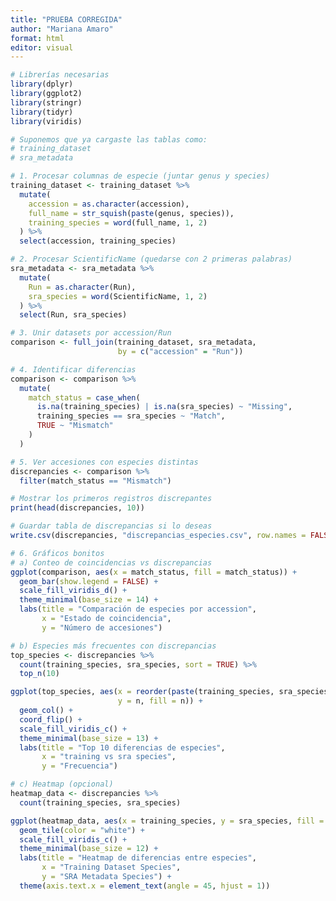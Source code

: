---
title: "PRUEBA CORREGIDA"
author: "Mariana Amaro"
format: html
editor: visual
---

```{r}
# Librerías necesarias
library(dplyr)
library(ggplot2)
library(stringr)
library(tidyr)
library(viridis)

# Suponemos que ya cargaste las tablas como:
# training_dataset
# sra_metadata

# 1. Procesar columnas de especie (juntar genus y species)
training_dataset <- training_dataset %>%
  mutate(
    accession = as.character(accession),
    full_name = str_squish(paste(genus, species)),
    training_species = word(full_name, 1, 2)
  ) %>%
  select(accession, training_species)

# 2. Procesar ScientificName (quedarse con 2 primeras palabras)
sra_metadata <- sra_metadata %>%
  mutate(
    Run = as.character(Run),
    sra_species = word(ScientificName, 1, 2)
  ) %>%
  select(Run, sra_species)

# 3. Unir datasets por accession/Run
comparison <- full_join(training_dataset, sra_metadata, 
                        by = c("accession" = "Run"))

# 4. Identificar diferencias
comparison <- comparison %>%
  mutate(
    match_status = case_when(
      is.na(training_species) | is.na(sra_species) ~ "Missing",
      training_species == sra_species ~ "Match",
      TRUE ~ "Mismatch"
    )
  )

# 5. Ver accesiones con especies distintas
discrepancies <- comparison %>%
  filter(match_status == "Mismatch")

# Mostrar los primeros registros discrepantes
print(head(discrepancies, 10))

# Guardar tabla de discrepancias si lo deseas
write.csv(discrepancies, "discrepancias_especies.csv", row.names = FALSE)

# 6. Gráficos bonitos
# a) Conteo de coincidencias vs discrepancias
ggplot(comparison, aes(x = match_status, fill = match_status)) +
  geom_bar(show.legend = FALSE) +
  scale_fill_viridis_d() +
  theme_minimal(base_size = 14) +
  labs(title = "Comparación de especies por accession",
       x = "Estado de coincidencia",
       y = "Número de accesiones")

# b) Especies más frecuentes con discrepancias
top_species <- discrepancies %>%
  count(training_species, sra_species, sort = TRUE) %>%
  top_n(10)

ggplot(top_species, aes(x = reorder(paste(training_species, sra_species, sep = " vs "), n),
                        y = n, fill = n)) +
  geom_col() +
  coord_flip() +
  scale_fill_viridis_c() +
  theme_minimal(base_size = 13) +
  labs(title = "Top 10 diferencias de especies",
       x = "training vs sra species",
       y = "Frecuencia")

# c) Heatmap (opcional)
heatmap_data <- discrepancies %>%
  count(training_species, sra_species)

ggplot(heatmap_data, aes(x = training_species, y = sra_species, fill = n)) +
  geom_tile(color = "white") +
  scale_fill_viridis_c() +
  theme_minimal(base_size = 12) +
  labs(title = "Heatmap de diferencias entre especies",
       x = "Training Dataset Species",
       y = "SRA Metadata Species") +
  theme(axis.text.x = element_text(angle = 45, hjust = 1))

```

